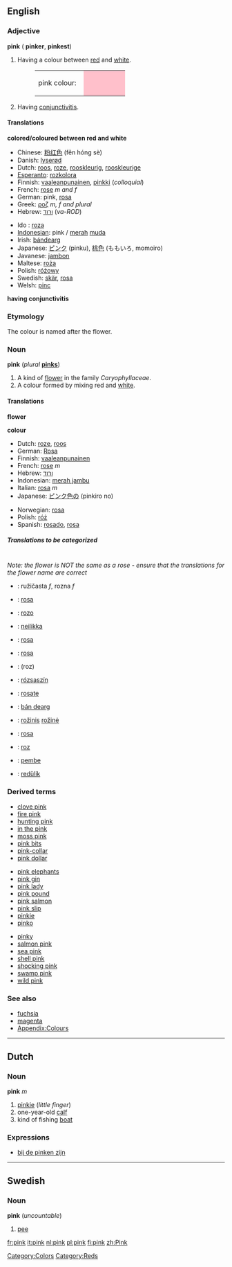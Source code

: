 {{wikipedia}}
==English==

===Adjective===
'''pink''' ({{compar}} '''pinker''', {{superl}} '''pinkest''')

#<!--DefA-->Having a colour between [[red]] and [[white]].
#:<table><tr><td>pink colour: &nbsp;</td><td bgcolor="pink" width="80">&nbsp; </td></tr></table>
#<!--DefB-->Having [[conjunctivitis]].

====Translations====
<!--DefA-->'''colored/coloured between red and white'''
{{top}}
* Chinese: [[粉红色]] (fěn hóng sè)
* Danish: [[lyserød]]
* Dutch: [[roos]], [[roze]], [[rooskleurig]], [[rooskleurige]]
* [[Esperanto]]: [[rozkolora]]
* Finnish: [[vaaleanpunainen]], [[pinkki]] (''colloquial'')
* French: [[rose#French|rose]] ''m and f''
* German: pink, [[rosa]]
* Greek: [[ροζ]] ''m, f and plural''
* Hebrew: [[ורוד]] (''va-ROD'')
{{mid}}
* Ido : [[roza]]
* [[Indonesian]]: pink / [[merah]] [[muda]]
* Irish: [[bándearg]]
* Japanese: [[ピンク]] (pinku), [[桃色]] (ももいろ, momoiro)
* Javanese: [[jambon]]
* Maltese: [[roża]]
* Polish: [[różowy]]
* Swedish: [[skär]], [[rosa]]
* Welsh: [[pinc]]
{{bottom}}

<!--DefB-->'''having conjunctivitis'''
{{top}}
{{mid}}
{{bottom}}

===Etymology===
<!--etystub-->
The colour is named after the flower.<!--See the Wikipedia link-->

===Noun===
'''pink''' (''plural'' '''[[pinks]]''')

# <!--DefC-->A kind of [[flower]] in the family ''Caryophyllaceae''.
# <!--DefD-->A colour formed by mixing red and [[white]].

====Translations====
<!--DefC-->'''flower'''
<!--NOTE: the flower "pink" is not the same as the flower "rose" - take care when adding translations!-->
{{top}}
{{mid}}
{{bottom}}

<!--DefD-->'''colour'''
{{top}}
*Dutch: [[roze#Dutch|roze]], [[roos#Dutch|roos]]
*German: [[Rosa#German|Rosa]]
*Finnish: [[vaaleanpunainen]]<!--Note: "pinkki" is a reddish pink, like shocking pink-->
*French: [[rose#French|rose]] ''m''
*Hebrew: [[ורוד]]
*Indonesian: [[merah jambu]]
*Italian: [[rosa#Italian|rosa]] ''m''
*Japanese: [[ピンク色]]の (pinkiro no)
{{mid}}
*Norwegian: [[rosa#Norwegian|rosa]]
*Polish: [[róż]] {{m}}
*Spanish: [[rosado]], [[rosa#Spanish|rosa]]
{{bottom}}

=====Translations to be categorized=====
<!--Remove this section once all of the translations below have been moved into the tables above.-->
{{checktrans}}<br>
''Note: the flower is NOT the same as a rose - ensure that the translations for the flower name are correct''
*{{ttbc|Bosnian}}: ružičasta ''f'', rozna ''f''
*{{ttbc|Catalan}}: [[rosa#Catalan|rosa]]
*{{ttbc|Esperanto}}: [[rozo]]
*{{ttbc|Finnish}}: [[neilikka]]
*{{ttbc|Galician}}: [[rosa#Galician|rosa]]
*{{ttbc|German}}: [[rosa#German|rosa]]
*{{ttbc|Greek}}: (roz)
*{{ttbc|Hungarian}}: [[rózsaszín]]
*{{ttbc|Interlingua}}: [[rosate]]
*{{ttbc|Irish}}: [[bán dearg]]
*{{ttbc|Lithuanian}}: [[rožinis]] [[rožinė]]
*{{ttbc|Portuguese}}: [[rosa#Portuguese|rosa]]
*{{ttbc|Romanian}}: [[roz]]
*{{ttbc|Turkish}}: [[pembe]]
*{{ttbc|Volapük}}: [[redülik]]

===Derived terms===
{{top3}}
*[[clove pink]]
*[[fire pink]]
*[[hunting pink]]
*[[in the pink]]
*[[moss pink]]
*[[pink bits]]
*[[pink-collar]]
*[[pink dollar]]
{{mid3}}
*[[pink elephants]]
*[[pink gin]]
*[[pink lady]]
*[[pink pound]]
*[[pink salmon]]
*[[pink slip]]
*[[pinkie]]
*[[pinko]]
{{mid3}}
*[[pinky]]
*[[salmon pink]]
*[[sea pink]]
*[[shell pink]]
*[[shocking pink]]
*[[swamp pink]]
*[[wild pink]]
{{bottom}}

===See also===
*[[fuchsia]]
*[[magenta]]
*[[Wiktionary_Appendix:Colours|Appendix:Colours]]

[[Category:Colors]]
[[Category:Reds]]

----
==Dutch==
===Noun===
'''pink''' ''m''

#<!--DefE-->[[pinkie]] (''little finger'')
#<!--DefF-->one-year-old [[calf]]
#<!--DefG-->kind of fishing [[boat]]<!--What is the English translation?-->

===Expressions===
*[[bij de pinken zijn]]

----
==Swedish==
===Noun===
'''pink''' (''uncountable'')

#<!--DefH-->[[pee]]

[[fr:pink]]
[[it:pink]]
[[nl:pink]]
[[pl:pink]]
[[fi:pink]]
[[zh:Pink]]